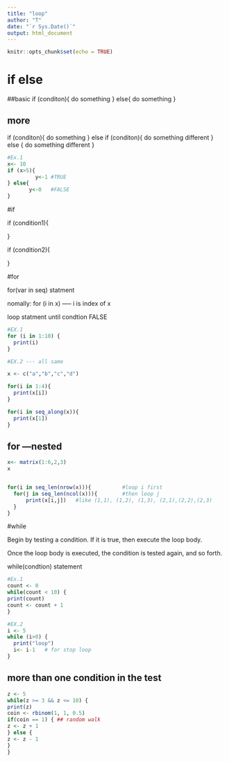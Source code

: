 ```yaml
---
title: "loop"
author: "T"
date: "`r Sys.Date()`"
output: html_document
---
```


```r
knitr::opts_chunk$set(echo = TRUE)
```
# if else

##basic
if (conditon){
   do something
} else{
   do something
}

## more

if (conditon){
   do something
} else if (conditon){
   do something different
} else {
   do something different
}

```r
#Ex.1
x<- 10
if (x>5){
         y<-1 #TRUE
} else{
       y<-0   #FALSE
}

```

#if 

if (condition1){

}

if (condition2){

}

#for

for(var in seq) statment\

nomally: for (i in x) ----- i is index of x

loop statment until condtion FALSE\

```r
#EX.1
for (i in 1:10) {
  print(i)
}

#EX.2 --- all same 

x <- c("a","b","c","d")

for(i in 1:4){
  print(x[i])
}

for(i in seq_along(x)){
  print(x[1])
}

```

## for ---nested
```r

x<- matrix(1:6,2,3)
x


for(i in seq_len(nrow(x))){          #loop i first
  for(j in seq_len(ncol(x))){        #then loop j
      print(x[i,j])   #like (1,1), (1,2), (1,3), (2,1),(2,2),(2,3)  
  }
}

```


#while

Begin by testing a condition. If it is true, then execute the loop body.\

Once the loop body is executed, the condition is tested again, and so forth.\

while(condtion) statement\

```r
#Ex.1
count <- 0
while(count < 10) {
print(count)
count <- count + 1
}

#EX.2
i <- 5
while (i>0) {
  print("loop")
  i<- i-1   # for stop loop
}

```

## more than one condition in the test


```r
z <- 5
while(z >= 3 && z <= 10) {
print(z)
coin <- rbinom(1, 1, 0.5)
if(coin == 1) { ## random walk
z <- z + 1
} else {
z <- z - 1
}
}

```


